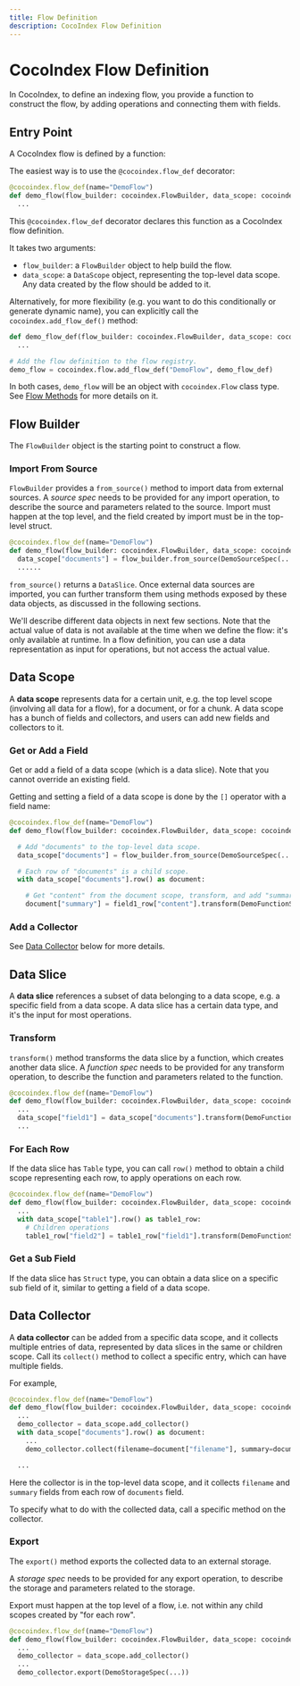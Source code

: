 ```yaml
---
title: Flow Definition
description: CocoIndex Flow Definition
---
```



# CocoIndex Flow Definition

In CocoIndex, to define an indexing flow, you provide a function to construct the flow, by adding operations and connecting them with fields.

## Entry Point

A CocoIndex flow is defined by a function:

<Tabs>
<TabItem value="python" label="Python" default>

The easiest way is to use the `@cocoindex.flow_def` decorator:

```python
@cocoindex.flow_def(name="DemoFlow")
def demo_flow(flow_builder: cocoindex.FlowBuilder, data_scope: cocoindex.DataScope):
  ...
```

This `@cocoindex.flow_def` decorator declares this function as a CocoIndex flow definition.

It takes two arguments:

*   `flow_builder`: a `FlowBuilder` object to help build the flow.
*   `data_scope`: a `DataScope` object, representing the top-level data scope. Any data created by the flow should be added to it.

Alternatively, for more flexibility (e.g. you want to do this conditionally or generate dynamic name), you can explicitly call the `cocoindex.add_flow_def()` method:

```python
def demo_flow_def(flow_builder: cocoindex.FlowBuilder, data_scope: cocoindex.DataScope):
  ...

# Add the flow definition to the flow registry.
demo_flow = cocoindex.flow.add_flow_def("DemoFlow", demo_flow_def)
```

In both cases, `demo_flow` will be an object with `cocoindex.Flow` class type.
See [Flow Methods](/docs/core/flow_methods) for more details on it.

</TabItem>
</Tabs>

## Flow Builder

The `FlowBuilder` object is the starting point to construct a flow.

### Import From Source

`FlowBuilder` provides a `from_source()` method to import data from external sources.
A *source spec* needs to be provided for any import operation, to describe the source and parameters related to the source.
Import must happen at the top level, and the field created by import must be in the top-level struct.

<Tabs>
<TabItem value="python" label="Python" default>

```python
@cocoindex.flow_def(name="DemoFlow")
def demo_flow(flow_builder: cocoindex.FlowBuilder, data_scope: cocoindex.DataScope):
  data_scope["documents"] = flow_builder.from_source(DemoSourceSpec(...))
  ......
```

</TabItem>
</Tabs>

`from_source()` returns a `DataSlice`. Once external data sources are imported, you can further transform them using methods exposed by these data objects, as discussed in the following sections.

We'll describe different data objects in next few sections.
Note that the actual value of data is not available at the time when we define the flow: it's only available at runtime.
In a flow definition, you can use a data representation as input for operations, but not access the actual value.

## Data Scope

A **data scope** represents data for a certain unit, e.g. the top level scope (involving all data for a flow), for a document, or for a chunk.
A data scope has a bunch of fields and collectors, and users can add new fields and collectors to it.

### Get or Add a Field

Get or add a field of a data scope (which is a data slice). Note that you cannot override an existing field.

<Tabs>
<TabItem value="python" label="Python" default>

Getting and setting a field of a data scope is done by the `[]` operator with a field name:

```python
@cocoindex.flow_def(name="DemoFlow")
def demo_flow(flow_builder: cocoindex.FlowBuilder, data_scope: cocoindex.DataScope):

  # Add "documents" to the top-level data scope.
  data_scope["documents"] = flow_builder.from_source(DemoSourceSpec(...))

  # Each row of "documents" is a child scope.
  with data_scope["documents"].row() as document:

    # Get "content" from the document scope, transform, and add "summary" to scope.
    document["summary"] = field1_row["content"].transform(DemoFunctionSpec(...))
```

</TabItem>
</Tabs>

### Add a Collector

See [Data Collector](#data-collector) below for more details.

## Data Slice

A **data slice** references a subset of data belonging to a data scope, e.g. a specific field from a data scope.
A data slice has a certain data type, and it's the input for most operations.

### Transform

`transform()` method transforms the data slice by a function, which creates another data slice.
A *function spec* needs to be provided for any transform operation, to describe the function and parameters related to the function.

<Tabs>
<TabItem value="python" label="Python" default>

```python
@cocoindex.flow_def(name="DemoFlow")
def demo_flow(flow_builder: cocoindex.FlowBuilder, data_scope: cocoindex.DataScope):
  ...
  data_scope["field1"] = data_scope["documents"].transform(DemoFunctionSpec(...))
  ...
```

</TabItem>
</Tabs>

### For Each Row

If the data slice has `Table` type, you can call `row()` method to obtain a child scope representing each row, to apply operations on each row.

<Tabs>
<TabItem value="python" label="Python" default>

```python
@cocoindex.flow_def(name="DemoFlow")
def demo_flow(flow_builder: cocoindex.FlowBuilder, data_scope: cocoindex.DataScope):
  ...
  with data_scope["table1"].row() as table1_row:
    # Children operations
    table1_row["field2"] = table1_row["field1"].transform(DemoFunctionSpec(...))
```

</TabItem>
</Tabs>

### Get a Sub Field

If the data slice has `Struct` type, you can obtain a data slice on a specific sub field of it, similar to getting a field of a data scope.

## Data Collector

A **data collector** can be added from a specific data scope, and it collects multiple entries of data, represented by data slices in the same or children scope.
Call its `collect()` method to collect a specific entry, which can have multiple fields.

For example,

<Tabs>
<TabItem value="python" label="Python" default>

```python
@cocoindex.flow_def(name="DemoFlow")
def demo_flow(flow_builder: cocoindex.FlowBuilder, data_scope: cocoindex.DataScope):
  ...
  demo_collector = data_scope.add_collector()
  with data_scope["documents"].row() as document:
    ...
    demo_collector.collect(filename=document["filename"], summary=document["summary"])

  ...
```

</TabItem>
</Tabs>

Here the collector is in the top-level data scope, and it collects `filename` and `summary` fields from each row of `documents` field.

To specify what to do with the collected data, call a specific method on the collector.

### Export

The `export()` method exports the collected data to an external storage.

A *storage spec* needs to be provided for any export operation, to describe the storage and parameters related to the storage.

Export must happen at the top level of a flow, i.e. not within any child scopes created by "for each row".

<Tabs>
<TabItem value="python" label="Python" default>

```python
@cocoindex.flow_def(name="DemoFlow")
def demo_flow(flow_builder: cocoindex.FlowBuilder, data_scope: cocoindex.DataScope):
  ...
  demo_collector = data_scope.add_collector()
  ...
  demo_collector.export(DemoStorageSpec(...))
```

</TabItem>
</Tabs>
